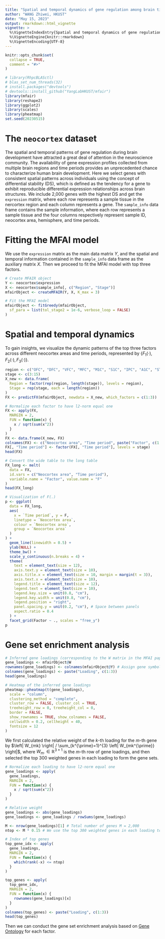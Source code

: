 ```yaml
---
title: "Spatial and temporal dynamics of gene regulation among brain tissues"
author: "WANG Zhiwei, HKUST"
date: "May 15, 2023"
output: rmarkdown::html_vignette
vignette: >
  %\VignetteIndexEntry{Spatial and temporal dynamics of gene regulation among brain tissues}
  %\VignetteEngine{knitr::rmarkdown}
  %\VignetteEncoding{UTF-8}
---
```


```r
knitr::opts_chunk$set(
  collapse = TRUE,
  comment = "#>"
)
```

```r
# library(RhpcBLASctl)
# blas_set_num_threads(32)
# install.packages("devtools")
# devtools::install_github("YangLabHKUST/mfair")
library(mfair)
library(reshape2)
library(ggplot2)
library(scales)
library(pheatmap)
set.seed(20230515)
```

# The `neocortex` dataset

The spatial and temporal patterns of gene regulation during brain development have attracted a great deal of attention in the neuroscience community.
The availability of gene expression profiles collected from multiple brain regions and time periods provides an unprecedented chance to characterize human brain development.
Here we select genes with consistent spatial patterns across individuals using the concept of differential stability (DS), which is defined as the tendency for a gene to exhibit reproducible differential expression relationships across brain structures.
We include 2,000 genes with the highest DS and get the `expression` matrix, where each row represents a sample tissue in the nercortex region and each column represents a gene.
The `sample_info` data frame contains the sample information, where each row represents a sample tissue and the four columns respectively represent sample ID, neocortex area, hemisphere, and time periods.

# Fitting the MFAI model

We use the `expression` matrix as the main data matrix $Y$, and the spatial and temporal information contained in the `sample_info` data frame as the auxiliary matrix $X$.
Then we proceed to fit the MFAI model with top three factors.

```r
# Create MFAIR object
Y <- neocortex$expression
X <- neocortex$sample_info[, c("Region", "Stage")]
mfairObject <- createMFAIR(Y, X, K_max = 3)

# Fit the MFAI model
mfairObject <- fitGreedy(mfairObject,
  sf_para = list(tol_stage2 = 1e-6, verbose_loop = FALSE)
)
```

# Spatial and temporal dynamics

To gain insights, we visualize the dynamic patterns of the top three factors across different neocortex areas and time periods, represented by $\{ F_1 (\cdot) , F_2 (\cdot) , F_3 (\cdot) \}$.

```r
region <- c("OFC", "DFC", "VFC", "MFC", "M1C", "S1C", "IPC", "A1C", "STC", "ITC", "V1C")
stage <- c(3:15)
X_new <- data.frame(
  Region = factor(rep(region, length(stage)), levels = region),
  Stage = rep(stage, each = length(region))
)
FX <- predictFX(mfairObject, newdata = X_new, which_factors = c(1:3))
```

```r
# Normalize each factor to have l2-norm equal one
FX <- apply(FX,
  MARGIN = 2,
  FUN = function(x) {
    x / sqrt(sum(x^2))
  }
)
FX <- data.frame(X_new, FX)
colnames(FX) <- c("Neocortex area", "Time period", paste("Factor", c(1:3)))
FX[, "Time period"] <- factor(FX[, "Time period"], levels = stage)
head(FX)
```

```r
# Convert the wide table to the long table
FX_long <- melt(
  data = FX,
  id.vars = c("Neocortex area", "Time period"),
  variable.name = "Factor", value.name = "F"
)
head(FX_long)
```

```r
# Visualization of F(.)
p <- ggplot(
  data = FX_long,
  aes(
    x = `Time period`, y = F,
    linetype = `Neocortex area`,
    colour = `Neocortex area`,
    group = `Neocortex area`
  )
) +
  geom_line(linewidth = 0.5) +
  ylab(NULL) +
  theme_bw() +
  scale_y_continuous(n.breaks = 4) +
  theme(
    text = element_text(size = 12),
    axis.text.y = element_text(size = 10),
    axis.title.x = element_text(size = 10, margin = margin(t = 3)),
    axis.text.x = element_text(size = 10),
    legend.title = element_text(size = 12),
    legend.text = element_text(size = 10),
    legend.key.size = unit(0.8, "cm"),
    legend.key.width = unit(0.8, "cm"),
    legend.position = "right",
    panel.spacing.y = unit(0.2, "cm"), # Space between panels
    aspect.ratio = 0.4
  ) +
  facet_grid(Factor ~ ., scales = "free_y")
p
```

# Gene set enrichment analysis

```r
# Inferred gene loadings (corresponding to the W matrix in the MFAI paper)
gene_loadings <- mfairObject@W
rownames(gene_loadings) <- colnames(mfairObject@Y) # Assign gene symbols
colnames(gene_loadings) <- paste("Loading", c(1:3))
head(gene_loadings)
```

```r
# Heatmap of the inferred gene loadings
pheatmap::pheatmap(t(gene_loadings),
  scale = "column",
  clustering_method = "complete",
  cluster_row = FALSE, cluster_col = TRUE,
  treeheight_row = 0, treeheight_col = 0,
  border = FALSE,
  show_rownames = TRUE, show_colnames = FALSE,
  cellwidth = 0.2, cellheight = 40,
  fontsize = 12
)
```

We first calculated the relative weight of the $k$-th loading for the $m$-th gene by $\left| W_{mk} \right| / \sum_{k^{\prime}=1}^{3} \left| W_{mk^{\prime}} \right|$, where $W_{m \cdot} \in \mathbb{R}^{3 \times 1}$ is the $m$-th row of gene loadings, and then selected the top 300 weighted genes in each loading to form the gene sets.

```r
# Normalize each loading to have l2-norm equal one
gene_loadings <- apply(
  gene_loadings,
  MARGIN = 2,
  FUN = function(x) {
    x / sqrt(sum(x^2))
  }
)

# Relative weight
gene_loadings <- abs(gene_loadings)
gene_loadings <- gene_loadings / rowSums(gene_loadings)

M <- nrow(gene_loadings)[1] # Total number of genes M = 2,000
ntop <- M * 0.15 # We use the top 300 weighted genes in each loading to form the gene sets

# Index of top genes
top_gene_idx <- apply(
  gene_loadings,
  MARGIN = 2,
  FUN = function(x) {
    which(rank(-x) <= ntop)
  }
)

top_genes <- apply(
  top_gene_idx,
  MARGIN = 2,
  FUN = function(x) {
    rownames(gene_loadings)[x]
  }
)
colnames(top_genes) <- paste("Loading", c(1:3))
head(top_genes)
```

Then we can conduct the gene set enrichment analysis based on [Gene Ontology](http://geneontology.org/) for each factor.
